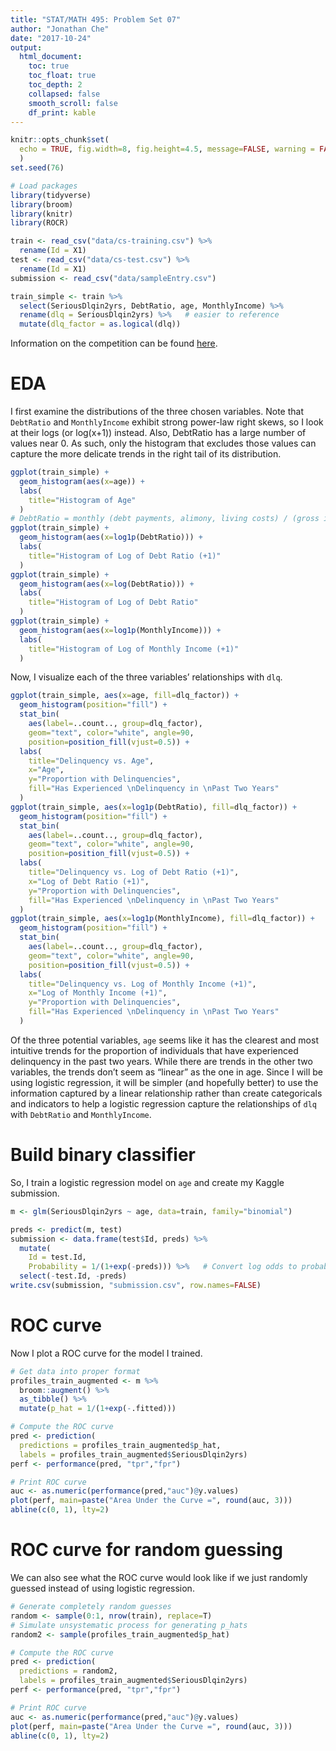 ```yaml
---
title: "STAT/MATH 495: Problem Set 07"
author: "Jonathan Che"
date: "2017-10-24"
output:
  html_document:
    toc: true
    toc_float: true
    toc_depth: 2
    collapsed: false
    smooth_scroll: false
    df_print: kable
---
```


```r
knitr::opts_chunk$set(
  echo = TRUE, fig.width=8, fig.height=4.5, message=FALSE, warning = FALSE
  )
set.seed(76)

# Load packages
library(tidyverse)
library(broom)
library(knitr)
library(ROCR)

train <- read_csv("data/cs-training.csv") %>% 
  rename(Id = X1)
test <- read_csv("data/cs-test.csv") %>% 
  rename(Id = X1)
submission <- read_csv("data/sampleEntry.csv")

train_simple <- train %>%
  select(SeriousDlqin2yrs, DebtRatio, age, MonthlyIncome) %>%
  rename(dlq = SeriousDlqin2yrs) %>%   # easier to reference
  mutate(dlq_factor = as.logical(dlq))
```

Information on the competition can be found [here](https://www.kaggle.com/c/GiveMeSomeCredit/data).

# EDA

I first examine the distributions of the three chosen variables. Note that `DebtRatio` and `MonthlyIncome` exhibit strong power-law right skews, so I look at their logs (or log(x+1)) instead. Also, DebtRatio has a large number of values near 0. As such, only the histogram that excludes those values can capture the more delicate trends in the right tail of its distribution.

```r
ggplot(train_simple) +
  geom_histogram(aes(x=age)) +
  labs(
    title="Histogram of Age"
  )
# DebtRatio	= monthly (debt payments, alimony, living costs) / (gross income)
ggplot(train_simple) +
  geom_histogram(aes(x=log1p(DebtRatio))) +
  labs(
    title="Histogram of Log of Debt Ratio (+1)"
  )
ggplot(train_simple) +
  geom_histogram(aes(x=log(DebtRatio))) +
  labs(
    title="Histogram of Log of Debt Ratio"
  )
ggplot(train_simple) +
  geom_histogram(aes(x=log1p(MonthlyIncome))) +
  labs(
    title="Histogram of Log of Monthly Income (+1)"
  )
```

Now, I visualize each of the three variables' relationships with `dlq`.

```r
ggplot(train_simple, aes(x=age, fill=dlq_factor)) +
  geom_histogram(position="fill") +
  stat_bin(
    aes(label=..count.., group=dlq_factor),
    geom="text", color="white", angle=90,
    position=position_fill(vjust=0.5)) +
  labs(
    title="Delinquency vs. Age",
    x="Age",
    y="Proportion with Delinquencies",
    fill="Has Experienced \nDelinquency in \nPast Two Years"
  )
ggplot(train_simple, aes(x=log1p(DebtRatio), fill=dlq_factor)) +
  geom_histogram(position="fill") +
  stat_bin(
    aes(label=..count.., group=dlq_factor),
    geom="text", color="white", angle=90,
    position=position_fill(vjust=0.5)) +
  labs(
    title="Delinquency vs. Log of Debt Ratio (+1)",
    x="Log of Debt Ratio (+1)",
    y="Proportion with Delinquencies",
    fill="Has Experienced \nDelinquency in \nPast Two Years"
  )
ggplot(train_simple, aes(x=log1p(MonthlyIncome), fill=dlq_factor)) +
  geom_histogram(position="fill") +
  stat_bin(
    aes(label=..count.., group=dlq_factor),
    geom="text", color="white", angle=90,
    position=position_fill(vjust=0.5)) +
  labs(
    title="Delinquency vs. Log of Monthly Income (+1)",
    x="Log of Monthly Income (+1)",
    y="Proportion with Delinquencies",
    fill="Has Experienced \nDelinquency in \nPast Two Years"
  )
```

Of the three potential variables, `age` seems like it has the clearest and most intuitive trends for the proportion of individuals that have experienced delinquency in the past two years. While there are trends in the other two variables, the trends don't seem as "linear" as the one in age. Since I will be using logistic regression, it will be simpler (and hopefully better) to use the information captured by a linear relationship rather than create categoricals and indicators to help a logistic regression capture the relationships of `dlq` with `DebtRatio` and `MonthlyIncome`.

# Build binary classifier

So, I train a logistic regression model on `age` and create my Kaggle submission.

```r
m <- glm(SeriousDlqin2yrs ~ age, data=train, family="binomial")

preds <- predict(m, test)
submission <- data.frame(test$Id, preds) %>%
  mutate(
    Id = test.Id,
    Probability = 1/(1+exp(-preds))) %>%   # Convert log odds to probabilities
  select(-test.Id, -preds)
write.csv(submission, "submission.csv", row.names=FALSE)
```

# ROC curve

Now I plot a ROC curve for the model I trained.

```r
# Get data into proper format
profiles_train_augmented <- m %>% 
  broom::augment() %>% 
  as_tibble() %>% 
  mutate(p_hat = 1/(1+exp(-.fitted)))

# Compute the ROC curve
pred <- prediction(
  predictions = profiles_train_augmented$p_hat, 
  labels = profiles_train_augmented$SeriousDlqin2yrs)
perf <- performance(pred, "tpr","fpr")

# Print ROC curve
auc <- as.numeric(performance(pred,"auc")@y.values)
plot(perf, main=paste("Area Under the Curve =", round(auc, 3)))
abline(c(0, 1), lty=2)
```

# ROC curve for random guessing

We can also see what the ROC curve would look like if we just randomly guessed instead of using logistic regression.

```r
# Generate completely random guesses
random <- sample(0:1, nrow(train), replace=T)
# Simulate unsystematic process for generating p_hats
random2 <- sample(profiles_train_augmented$p_hat)

# Compute the ROC curve
pred <- prediction(
  predictions = random2, 
  labels = profiles_train_augmented$SeriousDlqin2yrs)
perf <- performance(pred, "tpr","fpr")

# Print ROC curve
auc <- as.numeric(performance(pred,"auc")@y.values)
plot(perf, main=paste("Area Under the Curve =", round(auc, 3)))
abline(c(0, 1), lty=2)
```
